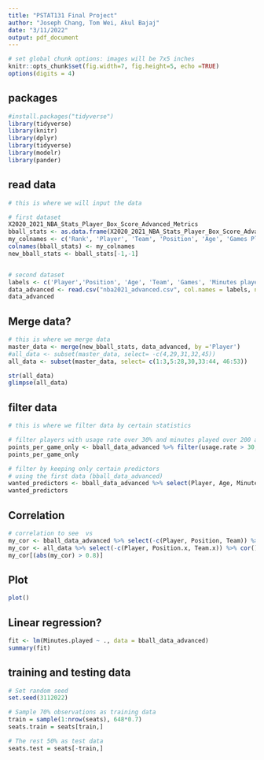 ```yaml
---
title: "PSTAT131 Final Project"
author: "Joseph Chang, Tom Wei, Akul Bajaj"
date: "3/11/2022"
output: pdf_document
---
```


```r
# set global chunk options: images will be 7x5 inches
knitr::opts_chunk$set(fig.width=7, fig.height=5, echo =TRUE)
options(digits = 4)
```

## packages

```r
#install.packages("tidyverse")
library(tidyverse)
library(knitr)
library(dplyr)
library(tidyverse)
library(modelr)
library(pander)
```

## read data
```r
# this is where we will input the data 

# first dataset
X2020_2021_NBA_Stats_Player_Box_Score_Advanced_Metrics
bball_stats <- as.data.frame(X2020_2021_NBA_Stats_Player_Box_Score_Advanced_Metrics)
my_colnames <- c('Rank', 'Player', 'Team', 'Position', 'Age', 'Games Played', 'MPG', 'Minutes%', 'Usage Rate' , 'Turnover rate', 'free throws attempted', 'free throw percentage', '2-point field goals attempted', '2-point percentage', '3-point field goals attempted', 'three-point percentage', 'effective shooting percentage' , 'True shooting percentage', 'PPG', 'RPG', 'Total rebound percentage', 'APG', 'Assist percentage', 'SPG' ,'BPG', 'TPG', 'Versatility Index', 'Offensive Rating' , 'Defensive rating')
colnames(bball_stats) <- my_colnames
new_bball_stats <- bball_stats[-1,-1]


# second dataset
labels <- c('Player','Position', 'Age', 'Team', 'Games', 'Minutes played', 'Player Efficiency Rating', 'true shooting percentage', '3-point attempt rate', 'free-throw attempt rate', 'offensive rebound percentage', 'defensive rebound percentage', 'total rebound percentage', 'assist percentage', 'steal percentage', 'block percentage', 'turnover percentage', 'usage rate', 'offensive win shares', 'defensive win shares', 'win shares','win shares per 48 minutes', 'Offensive Box Plus/Minus', 'Defensive Box Plus/Minus','Box Plus/Minus','Value Over Replacement')
data_advanced <- read.csv("nba2021_advanced.csv", col.names = labels, na= "XXX")
data_advanced
```

## Merge data?
```r
# this is where we merge data
master_data <- merge(new_bball_stats, data_advanced, by ='Player')
#all_data <- subset(master_data, select= -c(4,29,31,32,45))
all_data <- subset(master_data, select= c(1:3,5:28,30,33:44, 46:53))

str(all_data)
glimpse(all_data)
```

## filter data
```r
# this is where we filter data by certain statistics

# filter players with usage rate over 30% and minutes played over 200 along with other of their main statistics
points_per_game_only <- bball_data_advanced %>% filter(usage.rate > 30, Minutes.played > 200) %>% select(Player, Age, Minutes.played:true.shooting.percentage, usage.rate, win.shares:Value.Over.Replacement)
points_per_game_only

# filter by keeping only certain predictors
# using the first data (bball_data_advanced)
wanted_predictors <- bball_data_advanced %>% select(Player, Age, Minutes.played:true.shooting.percentage, usage.rate, win.shares:Value.Over.Replacement)
wanted_predictors
```

## Correlation
```r
# correlation to see  vs 
my_cor <- bball_data_advanced %>% select(-c(Player, Position, Team)) %>% cor() %>% round(5)
my_cor <- all_data %>% select(-c(Player, Position.x, Team.x)) %>% cor() %>% round(5)
my_cor[(abs(my_cor) > 0.8)] 
```
## Plot
```r
plot()
```


## Linear regression?
```r
fit <- lm(Minutes.played ~ ., data = bball_data_advanced)
summary(fit)
```


## training and testing data
```r
# Set random seed
set.seed(3112022)

# Sample 70% observations as training data
train = sample(1:nrow(seats), 648*0.7)
seats.train = seats[train,]

# The rest 50% as test data
seats.test = seats[-train,]
```










